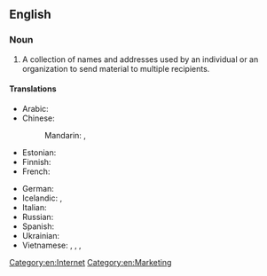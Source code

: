 ==English==
{{wikipedia}}

===Noun===
{{en-noun}}

# A collection of names and addresses used by an individual or an organization to send material to multiple recipients.

====Translations====
{{trans-top|collection of names and addresses}}
* Arabic: {{t-needed|ar}}
* Chinese:
*: Mandarin: {{t|cmn|郵寄名單|sc=Hani}}, {{t|cmn|邮寄名单|tr=yóujì míngdān|sc=Hani}}
* Estonian: {{t|et|postiloend}}
* Finnish: {{t+|fi|postituslista}}
* French: {{t+|fr|liste de diffusion}}
{{trans-mid}}
* German: {{t+|de|Mailingliste|f}}
* Icelandic: {{t|is|póstlisti|m}}, {{qualifier|recipient file}} {{t|is|viðtakendaskrá|f}}
* Italian: {{t+|it|mailing list|f}}
* Russian: {{t-needed|ru}}
* Spanish: {{t|es|lista de correo|f}}
* Ukrainian: {{t-needed|uk}}
* Vietnamese: {{t|vi|danh sách thư}}, {{t|vi|danh sách gửi thư}}, {{t|vi|danh sách gởi thư}}, {{t|vi|hộp thư chung}}
{{trans-bottom}}

[[Category:en:Internet]]
[[Category:en:Marketing]]